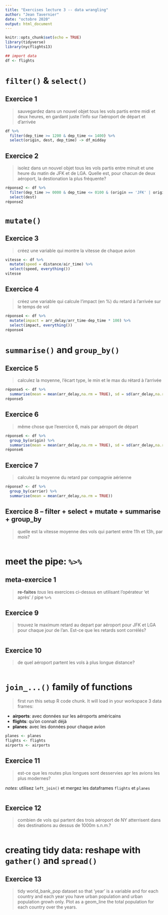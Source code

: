 ```yaml
---
title: "Exercises lecture 3 -- data wrangling"
author: "Jean Tavernier"
date: "octobre 2020"
output: html_document
---
```


```r
knitr::opts_chunk$set(echo = TRUE)
library(tidyverse)
library(nycflights13)

## import data
df <- flights
```

# `filter()` & `select()`


## Exercice 1

> sauvegardez dans un nouvel objet tous les vols partis entre midi et deux heures, en gardant juste l'info sur l'aéroport de départ et d'arrivée

```r
df %>%
  filter(dep_time >= 1200 & dep_time <= 1400) %>%
  select(origin, dest, dep_time) -> df_midday

```
## Exercice 2

> isolez dans un nouvel objet tous les vols partis entre minuit et une heure du matin de JFK et de LGA. Quelle est, pour chacun de deux aéroport, la destionation la plus fréquente? 

```r
réponse2 <- df %>%
  filter(dep_time >= 0000 & dep_time <= 0100 & (origin == 'JFK' | origin == 'LGA')) %>%
  select(dest)
réponse2
```

# `mutate()`

## Exercice 3

> créez une variable qui montre la vitesse de chaque avion

```r
vitesse <- df %>% 
  mutate(speed = distance/air_time) %>% 
  select(speed, everything())
vitesse
```


## Exercice 4

> créez une variable qui calcule l'impact (en %) du retard à l'arrivée sur le temps de vol

```r
réponse4 <- df %>% 
  mutate(impact = arr_delay/arr_time-dep_time * 100) %>% 
  select(impact, everything()) 
réponse4


```


# `summarise()` and `group_by()`

## Exercice 5

> calculez la moyenne, l'écart type, le min et le max du rétard à l'arrivée

```r
réponse5 <- df %>% 
  summarise(mean = mean(arr_delay,na.rm = TRUE), sd = sd(arr_delay,na.rm = TRUE), min = min(arr_delay,na.rm = TRUE),max = max(arr_delay,na.rm = TRUE))
réponse5
```

## Exercice 6

> même chose que l'exercice 6, mais par aéroport de départ

```r
réponse6 <- df %>% 
  group_by(origin) %>%
  summarise(mean = mean(arr_delay,na.rm = TRUE), sd = sd(arr_delay,na.rm = TRUE), min = min(arr_delay,na.rm = TRUE),max = max(arr_delay,na.rm = TRUE)) 
réponse6

```

## Exercice 7

> calculez la moyenne du retard par compagnie aérienne

```r
réponse7 <- df %>% 
  group_by(carrier) %>% 
  summarise(mean = mean(arr_delay,na.rm = TRUE))

```


## Exercice 8 -- filter + select + mutate + summarise + group_by

> quelle est la vitesse moyenne des vols qui partent entre 11h et 13h, par mois?

```r


  
```



# meet the pipe: `%>%`

## meta-exercice 1

> **re-faites** *tous* les exercices ci-dessus en utilisant l'opérateur 'et après' / pipe `%>%`

## Exercice 9

> trouvez le maximum retard au depart par aéroport pour JFK et LGA pour chaque jour de l'an. Est-ce que les retards sont corrélés? 

```r


  
```


## Exercice 10

> de quel aéroport partent les vols à plus longue distance?

```r

```

# `join_...()` family of functions

> first run this setup R code chunk. It will load in your workspace 3 data frames:

- **airports**: avec données sur les aéroports américains
- **flights**: qu'on connait déjà
- **planes**: avec les données pour chaque avion

```r
planes <- planes
flights <- flights
airports <- airports
```

## Exercice 11

> est-ce que les routes plus longues sont desservies apr les avions les plus modernes?

*notes*: utilisez `left_join()` et mergez les dataframes `flights` et `planes`

```r


```

## Exercice 12

> combien de vols qui partent des trois aéroport de NY atterrisent dans des destinations  au dessus de 1000m s.n.m.?

```r


```


# creating tidy data: reshape with `gather()` and `spread()`

## Exercice 13

> tidy world_bank_pop dataset so that 'year' is a variable and for each country and each year you have urban population and urban population growh only. Plot as a geom_line the total population for each country over the years.

```r

  
```



